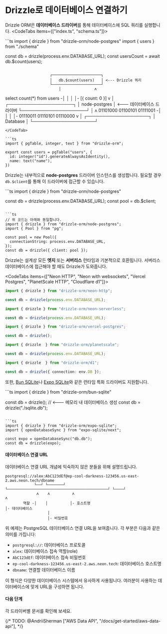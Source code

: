 
# Drizzle로 데이터베이스 연결하기

Drizzle ORM은 **데이터베이스 드라이버**를 통해 데이터베이스에 SQL 쿼리를 실행합니다.
<CodeTabs items={["index.ts", "schema.ts"]}>

<CodeTab>
```ts
import { drizzle } from "drizzle-orm/node-postgres"
import { users } from "./schema"

const db = drizzle(process.env.DATABASE_URL);
const usersCount = await db.$count(users);
```

```
                        ┌──────────────────────┐
                        │   db.$count(users)   │ <--- Drizzle 쿼리
                        └──────────────────────┘     
                            │               ʌ
select count(*) from users -│               │
                            │               │- [{ count: 0 }]
                            v               │
                         ┌─────────────────────┐
                         │    node-postgres    │ <--- 데이터베이스 드라이버
                         └─────────────────────┘
                            │               ʌ
01101000 01100101 01111001 -│               │
                            │               │- 01110011 01110101 01110000
                            v               │
                         ┌────────────────────┐
                         │      Database      │ 
                         └────────────────────┘
```
</CodeTab>

```ts
import { pgTable, integer, text } from "drizzle-orm";

export const users = pgTable("users", {
  id: integer("id").generateAlwaysAsIdentity(),
  name: text("name"),
})
```
</CodeTabs>

Drizzle는 내부적으로 **node-postgres** 드라이버 인스턴스를 생성합니다. 필요할 경우 `db.$client`를 통해 이 드라이버에 접근할 수 있습니다.

<Section>
```ts
import { drizzle } from "drizzle-orm/node-postgres"

const db = drizzle(process.env.DATABASE_URL);
const pool = db.$client;
```

```ts
// 위 코드는 아래와 동일합니다.
import { drizzle } from "drizzle-orm/node-postgres";
import { Pool } from "pg";

const pool = new Pool({
  connectionString: process.env.DATABASE_URL,
});
const db = drizzle({ client: pool });
```
</Section>

Drizzle는 설계상 모든 **엣지** 또는 **서버리스** 런타임과 기본적으로 호환됩니다. 서버리스 데이터베이스에 접근해야 할 때도 Drizzle가 도와줍니다.


<CodeTabs items={["Neon HTTP", "Neon with websockets", "Vercel Postgres", "PlanetScale HTTP", "Cloudflare d1"]}>
```ts
import { drizzle } from "drizzle-orm/neon-http";

const db = drizzle(process.env.DATABASE_URL);
```

```ts
import { drizzle } from "drizzle-orm/neon-serverless";

const db = drizzle(process.env.DATABASE_URL);
```

```ts
import { drizzle } from "drizzle-orm/vercel-postgres";

const db = drizzle();
```

```ts
import { drizzle  } from "drizzle-orm/planetscale";

const db = drizzle(process.env.DATABASE_URL);
```

```ts
import { drizzle  } from "drizzle-orm/d1";

const db = drizzle({ connection: env.DB });
```
</CodeTabs>

또한, [Bun SQLite](/docs/connect-bun-sqlite)나 [Expo SQLite](/docs/connect-expo-sqlite)와 같은 런타임 특화 드라이버도 지원합니다.
<Section>
```ts
import { drizzle } from "drizzle-orm/bun-sqlite"

const db = drizzle(); // <--- 메모리 내 데이터베이스 생성
const db = drizzle("./sqlite.db");
```

```ts
import { drizzle } from "drizzle-orm/expo-sqlite";
import { openDatabaseSync } from "expo-sqlite/next";

const expo = openDatabaseSync("db.db");
const db = drizzle(expo);
```
</Section>


#### 데이터베이스 연결 URL

데이터베이스 연결 URL 개념에 익숙하지 않은 분들을 위해 설명드립니다.

```plaintext
postgresql://alex:AbC123dEf@ep-cool-darkness-123456.us-east-2.aws.neon.tech/dbname
             └──┘ └───────┘ └─────────────────────────────────────────────┘ └────┘
              ʌ    ʌ          ʌ                                              ʌ
        역할 -│    │          │- 호스트명                                    │- 데이터베이스
                   │
                   │- 비밀번호
```

위 예제는 PostgreSQL 데이터베이스 연결 URL을 보여줍니다. 각 부분은 다음과 같은 의미를 가집니다:

- `postgresql://`: 데이터베이스 프로토콜
- `alex`: 데이터베이스 접속 역할(role)
- `AbC123dEf`: 데이터베이스 접속 비밀번호
- `ep-cool-darkness-123456.us-east-2.aws.neon.tech`: 데이터베이스 호스트명
- `dbname`: 연결할 데이터베이스 이름

이 형식은 다양한 데이터베이스 시스템에서 유사하게 사용됩니다. 여러분이 사용하는 데이터베이스에 맞게 URL을 구성하면 됩니다.


#### 다음 단계

각 드라이버별 문서를 확인해 보세요.


<rem/>
<Flex>
  <LinksList 
    title='PostgreSQL 드라이버'
    links={[
        ["PostgreSQL", "/docs/get-started-postgresql"], 
        ["Neon", "/docs/connect-neon"], 
        ["Vercel Postgres", "/docs/connect-vercel-postgres"],
        ["Supabase", "/docs/connect-supabase"],
        ["Xata", "/docs/connect-xata"],
        ["PGLite", "/docs/connect-pglite"],
      ]}
  />
  <LinksList 
    title='MySQL 드라이버'
    links={[
        ["MySQL", "/docs/get-started-mysql"], 
        ["PlanetsScale", "/docs/connect-planetscale"], 
        ["TiDB", "/docs/connect-tidb"],
      ]}
  />
  <LinksList 
    title='SQLite 드라이버'
    links={[
        ["SQLite", "/docs/get-started-sqlite"], 
        ["Turso", "/docs/connect-turso"], 
        ["Cloudflare D1", "/docs/connect-cloudflare-d1"],
        ["Bun SQLite", "/docs/connect-bun-sqlite"],
      ]}
  />
  <LinksList 
    title='네이티브 SQLite'
    links={[
        ["Expo SQLite", "/docs/get-started/expo-new"], 
        ["OP SQLite", "/docs/connect-op-sqlite"], 
        ["React Native SQLite", "/docs/connect-react-native-sqlite"],
      ]}
  />
  <LinksList 
    title='기타'
    links={[
        ["Drizzle Proxy", "/docs/connect-drizzle-proxy"], 
      ]}
  />
</Flex>
{/* TODO: @AndriiSherman ["AWS Data API", "/docs/get-started/aws-data-api"],  */}



